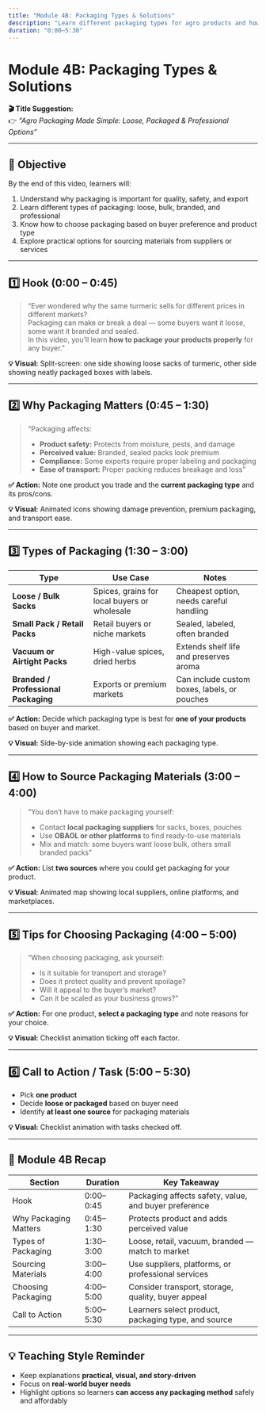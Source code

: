 ```yaml
---
title: "Module 4B: Packaging Types & Solutions"
description: "Learn different packaging types for agro products and how to choose the right one for your trade."
duration: "0:00–5:30"
---
```


# Module 4B: Packaging Types & Solutions

**🎬 Title Suggestion:**  
👉 _“Agro Packaging Made Simple: Loose, Packaged & Professional Options”_

---

## 🎯 Objective

By the end of this video, learners will:

1. Understand why packaging is important for quality, safety, and export
2. Learn different types of packaging: loose, bulk, branded, and professional
3. Know how to choose packaging based on buyer preference and product type
4. Explore practical options for sourcing materials from suppliers or services

---

## 1️⃣ Hook (0:00 – 0:45)

> “Ever wondered why the same turmeric sells for different prices in different markets?  
> Packaging can make or break a deal — some buyers want it loose, some want it branded and sealed.  
> In this video, you’ll learn **how to package your products properly** for any buyer.”

**💡 Visual:** Split-screen: one side showing loose sacks of turmeric, other side showing neatly packaged boxes with labels.

---

## 2️⃣ Why Packaging Matters (0:45 – 1:30)

> “Packaging affects:
>
> - **Product safety:** Protects from moisture, pests, and damage
> - **Perceived value:** Branded, sealed packs look premium
> - **Compliance:** Some exports require proper labeling and packaging
> - **Ease of transport:** Proper packing reduces breakage and loss”

**✅ Action:** Note one product you trade and the **current packaging type** and its pros/cons.

**💡 Visual:** Animated icons showing damage prevention, premium packaging, and transport ease.

---

## 3️⃣ Types of Packaging (1:30 – 3:00)

| Type                                 | Use Case                                     | Notes                                        |
| ------------------------------------ | -------------------------------------------- | -------------------------------------------- |
| **Loose / Bulk Sacks**               | Spices, grains for local buyers or wholesale | Cheapest option, needs careful handling      |
| **Small Pack / Retail Packs**        | Retail buyers or niche markets               | Sealed, labeled, often branded               |
| **Vacuum or Airtight Packs**         | High-value spices, dried herbs               | Extends shelf life and preserves aroma       |
| **Branded / Professional Packaging** | Exports or premium markets                   | Can include custom boxes, labels, or pouches |

**✅ Action:** Decide which packaging type is best for **one of your products** based on buyer and market.

**💡 Visual:** Side-by-side animation showing each packaging type.

---

## 4️⃣ How to Source Packaging Materials (3:00 – 4:00)

> “You don’t have to make packaging yourself:
>
> - Contact **local packaging suppliers** for sacks, boxes, pouches
> - Use **OBAOL or other platforms** to find ready-to-use materials
> - Mix and match: some buyers want loose bulk, others small branded packs”

**✅ Action:** List **two sources** where you could get packaging for your product.

**💡 Visual:** Animated map showing local suppliers, online platforms, and marketplaces.

---

## 5️⃣ Tips for Choosing Packaging (4:00 – 5:00)

> “When choosing packaging, ask yourself:
>
> - Is it suitable for transport and storage?
> - Does it protect quality and prevent spoilage?
> - Will it appeal to the buyer’s market?
> - Can it be scaled as your business grows?”

**✅ Action:** For one product, **select a packaging type** and note reasons for your choice.

**💡 Visual:** Checklist animation ticking off each factor.

---

## 6️⃣ Call to Action / Task (5:00 – 5:30)

- Pick **one product**
- Decide **loose or packaged** based on buyer need
- Identify **at least one source** for packaging materials

**💡 Visual:** Checklist animation with tasks checked off.

---

## 🧭 Module 4B Recap

| Section               | Duration  | Key Takeaway                                          |
| --------------------- | --------- | ----------------------------------------------------- |
| Hook                  | 0:00–0:45 | Packaging affects safety, value, and buyer preference |
| Why Packaging Matters | 0:45–1:30 | Protects product and adds perceived value             |
| Types of Packaging    | 1:30–3:00 | Loose, retail, vacuum, branded — match to market      |
| Sourcing Materials    | 3:00–4:00 | Use suppliers, platforms, or professional services    |
| Choosing Packaging    | 4:00–5:00 | Consider transport, storage, quality, buyer appeal    |
| Call to Action        | 5:00–5:30 | Learners select product, packaging type, and source   |

---

## 💡 Teaching Style Reminder

- Keep explanations **practical, visual, and story-driven**
- Focus on **real-world buyer needs**
- Highlight options so learners **can access any packaging method** safely and affordably
